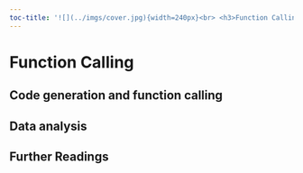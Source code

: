 ```yaml
---
toc-title: '![](../imgs/cover.jpg){width=240px}<br> <h3>Function Calling</h3>'
---
```


# Function Calling

## Code generation and function calling

## Data analysis

## Further Readings

